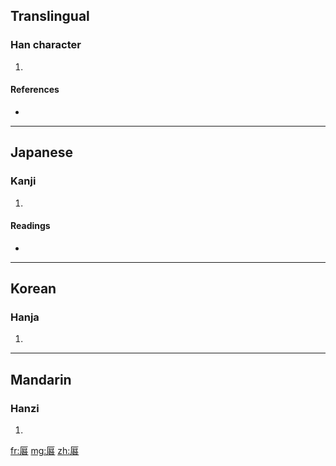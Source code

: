 ==Translingual==

===Han character===
{{Han char|rn=27|rad=厂|as=12|sn=14|four=7126<sub>3</sub>|canj=一日竹口 (MAHR)}}

# {{defn|Han|sort=厂12}}

====References====
* {{Han ref|kx=0162.470|dkj=03020|dj=0370.260|hdz=10079.010|uh=53AC|ud=21420|bh=E146|bd=57670}}

----

==Japanese==

===Kanji===
{{ja-kanji|grade=|rs=厂12}}

# {{defn|Japanese|sort=厂12}}

====Readings====
* {{ja-readings|on=[[き]] (ki)|kun=}}

----

==Korean==

===Hanja===
{{ko-hanja|hangeul=궤|rv=gwe|mr=kwe}}

# {{defn|Korean|sort=厂12}}

----

==Mandarin==

===Hanzi===
{{cmn-hanzi|pin=[[guǐ]] ([[gui3]])|wg=kuei<sup>3</sup>}}

# {{defn|Mandarin|sort=厂12}}

[[fr:厬]]
[[mg:厬]]
[[zh:厬]]